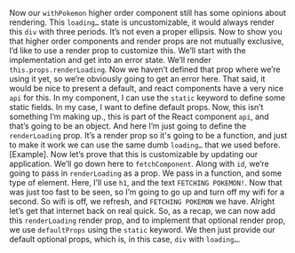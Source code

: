 
<Layout>
<Lesson {...lessons[22]} />

Now our `withPokemon` higher order component still has some opinions about rendering. This `loading…` state is uncustomizable, it would always render this `div` with three periods. It’s not even a proper ellipsis. Now to show you that higher order components and render props are not mutually exclusive, I’d like to use a render prop to customize this. We’ll start with the implementation and get into an error state. We’ll render `this.props.renderLoading`. Now we haven’t defined that prop where we’re using it yet, so we’re obviously going to get an error here. That said, it would be nice to present a default, and react components have a very nice `api` for this. In my component, I can use the `static` keyword to define some static fields. In my case, I want to define default props. Now, this isn’t something I’m making up., this is part of the React component `api`, and that’s going to be an object. And here I’m just going to define the `renderLoading` prop. It’s a render prop so it's going to be a function, and just to make it work we can use the same dumb `loading…` that we used before. [Example]. Now let’s prove that this is customizable by updating our application. We’ll go down here to `fetchComponent`. Along with `id`, we’re going to pass in `renderLoading` as a prop. We pass in a function, and some type of element. Here, I’ll use `h1`, and the text `FETCHING POKEMON!`. Now that was just too fast to be seen, so I’m going to go up and turn off my wifi for a second. So wifi is off, we refresh, and `FETCHING POKEMON` we have. Alright let’s get that internet back on real quick. So, as a recap, we can now add this `renderLoading` render prop, and to implement that optional render prop, we use `defaultProps` using the `static` keyword. We then just provide our default optional props, which is, in this case, `div` with `loading…`.

<Index />
</Layout>
